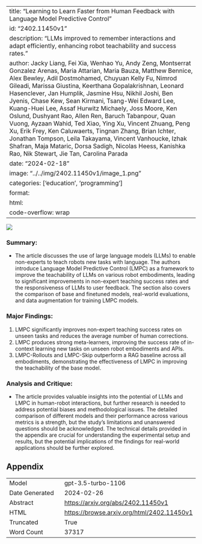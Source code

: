 
---
title: "Learning to Learn Faster from Human Feedback with Language Model Predictive Control"
id: "2402.11450v1"
description: "LLMs improved to remember interactions and adapt efficiently, enhancing robot teachability and success rates."
author: Jacky Liang, Fei Xia, Wenhao Yu, Andy Zeng, Montserrat Gonzalez Arenas, Maria Attarian, Maria Bauza, Matthew Bennice, Alex Bewley, Adil Dostmohamed, Chuyuan Kelly Fu, Nimrod Gileadi, Marissa Giustina, Keerthana Gopalakrishnan, Leonard Hasenclever, Jan Humplik, Jasmine Hsu, Nikhil Joshi, Ben Jyenis, Chase Kew, Sean Kirmani, Tsang-Wei Edward Lee, Kuang-Huei Lee, Assaf Hurwitz Michaely, Joss Moore, Ken Oslund, Dushyant Rao, Allen Ren, Baruch Tabanpour, Quan Vuong, Ayzaan Wahid, Ted Xiao, Ying Xu, Vincent Zhuang, Peng Xu, Erik Frey, Ken Caluwaerts, Tingnan Zhang, Brian Ichter, Jonathan Tompson, Leila Takayama, Vincent Vanhoucke, Izhak Shafran, Maja Mataric, Dorsa Sadigh, Nicolas Heess, Kanishka Rao, Nik Stewart, Jie Tan, Carolina Parada
date: "2024-02-18"
image: "../../img/2402.11450v1/image_1.png"
categories: ['education', 'programming']
format:
  html:
    code-overflow: wrap
---

![](../../img/2402.11450v1/image_1.png)

### Summary:
- The article discusses the use of large language models (LLMs) to enable non-experts to teach robots new tasks with language. The authors introduce Language Model Predictive Control (LMPC) as a framework to improve the teachability of LLMs on various robot embodiments, leading to significant improvements in non-expert teaching success rates and the responsiveness of LLMs to user feedback. The section also covers the comparison of base and finetuned models, real-world evaluations, and data augmentation for training LMPC models.

### Major Findings:
1. LMPC significantly improves non-expert teaching success rates on unseen tasks and reduces the average number of human corrections.
2. LMPC produces strong meta-learners, improving the success rate of in-context learning new tasks on unseen robot embodiments and APIs.
3. LMPC-Rollouts and LMPC-Skip outperform a RAG baseline across all embodiments, demonstrating the effectiveness of LMPC in improving the teachability of the base model.

### Analysis and Critique:
- The article provides valuable insights into the potential of LLMs and LMPC in human-robot interactions, but further research is needed to address potential biases and methodological issues. The detailed comparison of different models and their performance across various metrics is a strength, but the study's limitations and unanswered questions should be acknowledged. The technical details provided in the appendix are crucial for understanding the experimental setup and results, but the potential implications of the findings for real-world applications should be further explored.

## Appendix

|          |          |
|----------|----------|
| Model     | gpt-3.5-turbo-1106       |
| Date Generated     | 2024-02-26       |
| Abstract | [https://arxiv.org/abs/2402.11450v1](https://arxiv.org/abs/2402.11450v1)        |
| HTML     | [https://browse.arxiv.org/html/2402.11450v1](https://browse.arxiv.org/html/2402.11450v1)       |
| Truncated       | True       |
| Word Count       | 37317       |